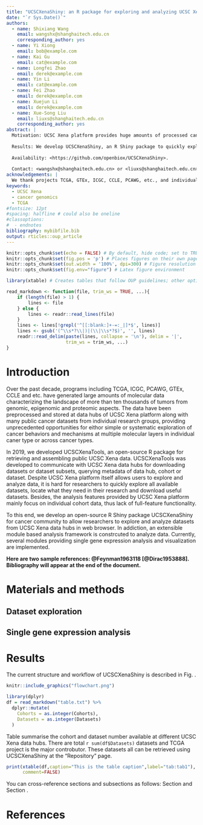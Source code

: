 ```yaml
---
title: "UCSCXenaShiny: an R package for exploring and analyzing UCSC Xena public datasets in web browser"
date: "`r Sys.Date()`"
authors:
  - name: Shixiang Wang
    email: wangshx@shanghaitech.edu.cn
    corresponding_author: yes
  - name: Yi Xiong
    email: bob@example.com
  - name: Kai Gu
    email: cat@example.com
  - name: Longfei Zhao
    email: derek@example.com
  - name: Yin Li
    email: cat@example.com
  - name: Fei Zhao
    email: derek@example.com
  - name: Xuejun Li
    email: derek@example.com
  - name: Xue-Song Liu
    email: liuxs@shanghaitech.edu.cn
    corresponding_author: yes
abstract: |
  Motivation: UCSC Xena platform provides huge amounts of processed cancer omics data from big public projects like TCGA or individual reserach groups for enabling unprecedented research opportunities. In 2019, we developed UCSCXenaTools, an R package for retrieval of UCSC Xena data. However, an easier dataset exploration and analysis tool is still lack, especially for researchers without programming experience.
  
  Results: We develop UCSCXenaShiny, an R Shiny package to quickly explore, download all datasets from UCSC Xena data hubs. In addiction, a module based analysis framework is constrcuted to analyze data.
  
  Availability: <https://github.com/openbiox/UCSCXenaShiny>. 
  
  Contact: <wangshx@shanghaitech.edu.cn> or <liuxs@shanghaitech.edu.cn>.
acknowledgements: |
  We thank projects TCGA, GTEx, ICGC, CCLE, PCAWG, etc., and individual research groups for making cancer genomics data public. We thank UCSC Xena platform for providing data processing, integration and download.
keywords:
  - UCSC Xena
  - cancer genomics
  - TCGA
#fontsize: 12pt
#spacing: halfline # could also be oneline
#classoptions:
#  - endnotes
bibliography: mybibfile.bib
output: rticles::oup_article
---
```


```r
knitr::opts_chunk$set(echo = FALSE) # By default, hide code; set to TRUE to see code
knitr::opts_chunk$set(fig.pos = 'p') # Places figures on their own pages
knitr::opts_chunk$set(out.width = '100%', dpi=300) # Figure resolution and size
knitr::opts_chunk$set(fig.env="figure") # Latex figure environment

library(xtable) # Creates tables that follow OUP guidelines; other options, such as kable, may also be workable

read_markdown <- function(file, trim_ws = TRUE, ...){
    if (length(file) > 1) {
        lines <- file
    } else {
        lines <- readr::read_lines(file)
    }
    lines <- lines[!grepl('^[[:blank:]+-=:_|]*$', lines)]
    lines <- gsub('(^\\s*?\\|)|(\\|\\s*?$)', '', lines)
    readr::read_delim(paste(lines, collapse = '\n'), delim = '|', 
                      trim_ws = trim_ws, ...)
}
```

# Introduction

Over the past decade, programs including TCGA, ICGC, PCAWG, GTEx, CCLE and etc. have generated large amounts of molecular data characterizing the landscape of more than ten thousands of tumors from genomic, epigenomic and proteomic aspects. The data have been preprocessed and stored at data hubs of UCSC Xena platform along with many public cancer datasets from individual research groups, providing unprecedented opportunities for eithor simple or systematic exploration of cancer behaviors and mechanisms at multiple molecular layers in individual caner type or across cancer types.

In 2019, we developed UCSCXenaTools, an open-source R package for retrieving and assembling public UCSC Xena data. UCSCXenaTools was developed to communicate with UCSC Xena data hubs for downloading datasets or dataset subsets, querying metadata of data hub, cohort or dataset. Despite UCSC Xena platform itself allows users to explore and analyze data, it is hard for researchers to quickly explore all available datasets, locate what they need in their research and download useful datasets. Besides, the analysis features provided by UCSC Xena platform mainly focus on individual cohort data, thus lack of full-feature functionality.

To this end, we develop an open-source R Shiny package UCSCXenaShiny for cancer community to allow researchers to explore and analyze datasets from UCSC Xena data hubs in web browser. In addiction, an extensible module based analysis framework is constrcuted to analyze data. Currently, several modules providing single gene expression analysis and visualization are implemented.

**Here are two sample references: @Feynman1963118 [@Dirac1953888]. Bibliography will appear at the end of the document.**

# Materials and methods

## Dataset exploration

## Single gene expression analysis

# Results

The current structure and workflow of UCSCXenaShiny is described in Fig. \ref{fig:fig1}. 

```r
knitr::include_graphics("flowchart.png")
```

```r
library(dplyr)
df = read_markdown("table.txt") %>% 
  dplyr::mutate(
    Cohorts = as.integer(Cohorts),
    Datasets = as.integer(Datasets)
  )
```

Table \ref{tab:tab1} summarise the cohort and dataset number available at different UCSC Xena data hubs. There are total `r sum(df$Datasets)` datasets and TCGA project is the major controbutor. These datasets all can be retrieved using UCSCXenaShiny at the "Repository" page.

```r
print(xtable(df,caption="This is the table caption",label="tab:tab1"),
      comment=FALSE)
```


You can cross-reference sections and subsections as follows: Section \ref{materials-and-methods} and Section \ref{a-subsection}.


# References

